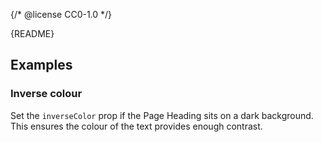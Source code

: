 {/* @license CC0-1.0 */}


<Meta of={PageHeadingStories} />

<Markdown>{README}</Markdown>

<Primary />

<Controls />

## Examples

### Inverse colour

Set the `inverseColor` prop if the Page Heading sits on a dark background.
This ensures the colour of the text provides enough contrast.

<Canvas of={PageHeadingStories.InverseColour} />

